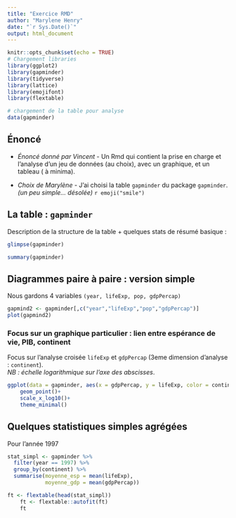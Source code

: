 ```yaml
---
title: "Exercice RMD"
author: "Marylene Henry"
date: "`r Sys.Date()`"
output: html_document
---
```


```r
knitr::opts_chunk$set(echo = TRUE)
# Chargement libraries
library(ggplot2)
library(gapminder)
library(tidyverse)
library(lattice)
library(emojifont)
library(flextable)

# chargement de la table pour analyse
data(gapminder)
```

## &Eacute;nonc&eacute;

* *&Eacute;nonc&eacute; donn&eacute; par Vincent* - Un Rmd qui contient la prise en charge et l'analyse d'un jeu de donn&eacute;es (au choix), avec un graphique, et un tableau ( &agrave; minima).

* *Choix de Maryl&egrave;ne* - J'ai choisi la table `gapminder` du package `gapminder`. *(un peu simple... désolée)* `r emoji("smile")` 

## La table : `gapminder`
Description de la structure de la table + quelques stats de r&eacute;sum&eacute; basique :

```r
glimpse(gapminder)

summary(gapminder)
```
  

## Diagrammes paire &agrave; paire : version simple

Nous gardons 4 variables `(year, lifeExp, pop, gdpPercap)`   

```r
gapmind2 <- gapminder[,c("year","lifeExp","pop","gdpPercap")]
plot(gapmind2)
```

### Focus sur un graphique particulier : lien entre esp&eacute;rance de vie, PIB, continent

Focus sur l'analyse crois&eacute;e `lifeExp` et `gdpPercap` (3eme dimension d'analyse : `continent`).  
*NB : &eacute;chelle logarithmique sur l'axe des abscisses*.

```r
ggplot(data = gapminder, aes(x = gdpPercap, y = lifeExp, color = continent))+
    geom_point()+
    scale_x_log10()+
    theme_minimal()
```

## Quelques statistiques simples agr&eacute;g&eacute;es

Pour l'ann&eacute;e 1997   

```r
stat_simpl <- gapminder %>% 
  filter(year == 1997) %>% 
  group_by(continent) %>% 
  summarise(moyenne_esp = mean(lifeExp),
            moyenne_gdp = mean(gdpPercap))

ft <- flextable(head(stat_simpl))
    ft <- flextable::autofit(ft)
    ft

```
